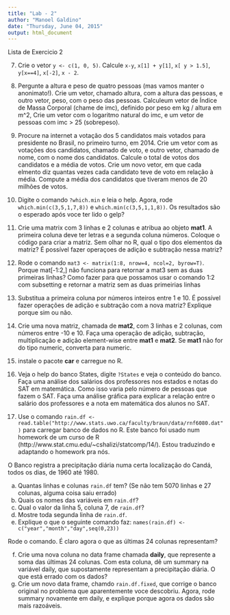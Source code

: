 ```yaml
---
title: "Lab - 2"
author: "Manoel Galdino"
date: "Thursday, June 04, 2015"
output: html_document
---
```


Lista de Exercicio 2


7. Crie o vetor `` y <- c(1, 0, 5)``. Calcule ``x-y``, ``x[1] + y[1]``, ``x[ y > 1.5]``, ``y[x==4]``, ``x[-2]``, ``x - 2``.

8. Pergunte a altura e peso de quatro pessoas (mas vamos manter o anonimato!). Crie um vetor, chamado altura, com a altura das pessoas, e outro vetor, peso, com o peso das pessoas. Calculeum vetor de Índice de Massa Corporal (chame de imc), definido por peso em kg / altura em m^2, Crie um vetor com o logaritmo natural do imc, e um vetor de pessoas com imc > 25 (sobrepeso).

9. Procure na internet a votação dos 5 candidatos mais votados para presidente no Brasil, no primeiro turno, em 2014. Crie um vetor com as votações dos candidatos, chamado de voto, e outro vetor, chamado de nome, com o nome dos candidatos. Calcule o total de votos dos candidatos e a média de votos. Crie um novo vetor, em que cada elmento diz quantas vezes cada candidato teve de voto em relação à média. Compute a média dos candidatos que tiveram menos de 20 milhões de votos.

10. Digite o comando ``?which.min`` e leia o help. Agora, rode ``which.min(c(3,5,1,7,8))`` e ``which.min(c(3,5,1,1,8))``. Os resultados são o esperado após voce ter lido o gelp?


11. Crie uma matrix com 3 linhas e 2 colunas e atribua ao objeto **mat1**. A primeira coluna deve ter letras e a segunda coluna números.
Coloque o código para criar a matriz. Sem olhar no R, qual o tipo dos elementos da matriz? É possível fazer operaçoes de adição e subtração nessa matriz?

12. Rode o comando ``mat3 <- matrix(1:8, nrow=4, ncol=2, byrow=T)``. Porque mat[-1:2,] não funciona para retornar a mat3 sem as duas primeiras linhas? Como fazer para que possamos usar o comando 1:2 com subsetting e retornar a matriz sem as duas primeirias linhas  

13. Substitua a primeira coluna por números inteiros entre 1 e 10. É possível fazer operações de adição e subtração com a nova matriz? Explique porque sim ou não.

14. Crie uma nova matriz, chamada de **mat2**, com 3 linhas e 2 colunas, com números entre -10 e 10. Faça uma operação de adição, subtração, multiplicação e adição element-wise entre **mat1** e **mat2**. Se **mat1** não for do tipo numeric, converta para numeric.

15. instale o pacote **car** e carregue no R.

16. Veja o help do banco States, digite ```?States``` e veja o conteúdo do banco. Faça uma análise dos salários dos professores nos estados e notas do SAT em matemática. Como isso varia pelo número de pessoas que fazem o SAT. Faça uma análise gráfica para explicar a relação entre o salário dos professores e a nota em matemática dos alunos no SAT.

17. Use o comando ```rain.df <- read.table("http://www.stats.uwo.ca/faculty/braun/data/rnf6080.dat")``` para carregar banco de dados no R. Este banco foi usado num homework de um curso de R (http://www.stat.cmu.edu/~cshalizi/statcomp/14/). Estou traduzindo e adaptando o homework pra nós.

O Banco registra a precipitação diária numa certa localização do Candá, todos os dias, de 1960 até 1980.

a. Quantas linhas e colunas ``rain.df`` tem? (Se não tem 5070 linhas e 27 colunas, alguma coisa saiu errado)
b. Quais os nomes das variáveis em ``rain.df``?
c. Qual o valor da linha 5, coluna 7, de `rain.df`?
d. Mostre toda segunda linha de `rain.df`.
e. Explique o que o seguinte comando faz:
``
names(rain.df) <- c("year","month","day",seq(0,23))
``

Rode o comando. É claro agora o que as últimas 24 colunas representam?
    
f. Crie uma nova coluna no data frame chamada **daily**, que represente a soma das últimas 24 colunas. Com esta coluna, dê um summary na variável daily, que supostamente representam a precipitação diária. O que está errado com os dados?  
g. Crie um novo data frame, chamdo `rain.df.fixed`, que corrige o banco original no problema que aparentemente voce descobriu. Agora, rode summary novamente em daily, e explique porque agora os dados são mais razoáveis.


